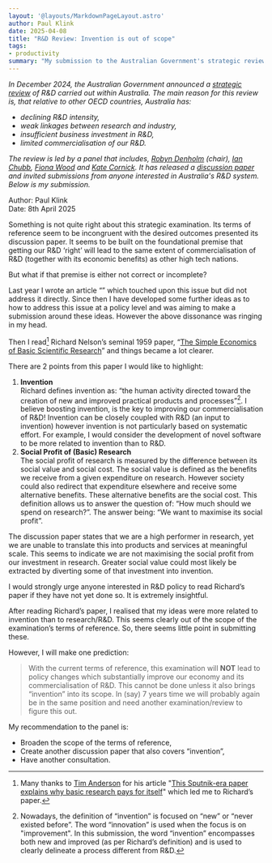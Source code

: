 ```yaml
---
layout: '@layouts/MarkdownPageLayout.astro'
author: Paul Klink
date: 2025-04-08
title: "R&D Review: Invention is out of scope"
tags:
- productivity
summary: "My submission to the Australian Government's strategic review of R&D. I believe that the review will not meet its objective of improving our commercialisation of R&D, unless it brings 'invention' into the scope of its terms of reference."
---
```



*In December 2024, the Australian Government announced a [strategic review](https://www.industry.gov.au/science-technology-and-innovation/strategic-examination-research-and-development) of R&D carried out within Australia.  The main reason for this review is, that relative to other OECD countries, Australia has:*
* *declining R&D intensity,*
* *weak linkages between research and industry,*
* *insufficient business investment in R&D,*
* *limited commercialisation of our R&D.*

*The review is led by a panel that includes, [Robyn Denholm](https://en.wikipedia.org/wiki/Robyn_Denholm) (chair), [Ian Chubb](https://en.wikipedia.org/wiki/Ian_Chubb), [Fiona Wood](https://en.wikipedia.org/wiki/Fiona_Wood) and [Kate Cornick](https://www.linkedin.com/in/kate-cornick-62aab92b/).  It has released a [discussion paper](https://consult.industry.gov.au/strategic-examination-rd-discussion-paper) and invited submissions from anyone interested in Australia's R&D system. Below is my submission.*

Author: Paul Klink\
Date: 8th April 2025

Something is not quite right about this strategic examination.  Its terms of reference seem to be incongruent with the desired outcomes presented its discussion paper. It seems to be built on the foundational premise that getting our R&D ‘right’ will lead to the same extent of commercialisation of R&D (together with its economic benefits) as other high tech nations.

But what if that premise is either not correct or incomplete?

Last year I wrote an article “<Link url={understandingRDSubsidiesPage.url} text="Understanding R&D Subsidies - A software perspective" />” which touched upon this issue but did not address it directly.  Since then I have developed some further ideas as to how to address this issue at a policy level and was aiming to make a submission around these ideas.  However the above dissonance was ringing in my head.

Then I read[^2] Richard Nelson’s seminal 1959 paper, “[The Simple Economics of Basic Scientific Research](https://www.jstor.org/stable/1827448)” and things became a lot clearer.

There are 2 points from this paper I would like to highlight:
1. **Invention**\
Richard defines invention as: “the human activity directed toward the creation of new and improved practical products and processes”[^1]. I believe boosting invention, is the key to improving our commercialisation of R&D!  Invention can be closely coupled with R&D (an input to invention) however invention is not particularly based on systematic effort.  For example, I would consider the development of novel software to be more related to invention than to R&D.
1. **Social Profit of (Basic) Research**\
The social profit of research is measured by the difference between its social value and social cost.  The social value is defined as the benefits we receive from a given expenditure on research.  However society could also redirect that expenditure elsewhere and receive some alternative benefits.  These alternative benefits are the social cost. This definition allows us to answer the question of: “How much should we spend on research?”.  The answer being: “We want to maximise its social profit”.

The discussion paper states that we are a high performer in research, yet we are unable to translate this into products and services at meaningful scale.  This seems to indicate we are not maximising the social profit from our investment in research.  Greater social value could most likely be extracted by diverting some of that investment into invention.

I would strongly urge anyone interested in R&D policy to read Richard’s paper if they have not yet done so. It is extremely insightful.

After reading Richard’s paper, I realised that my ideas were more related to invention than to research/R&D.  This seems clearly out of the scope of the examination’s terms of reference.  So, there seems little point in submitting these.

However, I will make one prediction:

> With the current terms of reference, this examination will **NOT** lead to policy changes which substantially improve our economy and its commercialisation of R&D.  This cannot be done unless it also brings “invention” into its scope.  In (say) 7 years time we will probably again be in the same position and need another examination/review to figure this out.

My recommendation to the panel is:
* Broaden the scope of the terms of reference,
* Create another discussion paper that also covers “invention”,
* Have another consultation.

[^1]: Nowadays, the definition of “invention” is focused on “new” or “never existed before”.  The word “innovation” is used when the focus is on "improvement". In this submission, the word “invention” encompasses both new and improved (as per Richard’s definition) and is used to clearly delineate a process different from R&D.

[^2]: Many thanks to [Tim Anderson](https://andersenuniverse.com/) for his article "[This Sputnik-era paper explains why basic research pays for itself](https://medium.com/the-infinite-universe/this-sputnik-era-paper-explains-why-basic-research-pays-for-itself-e0cca3d7e8df)" which led me to Richard’s paper.